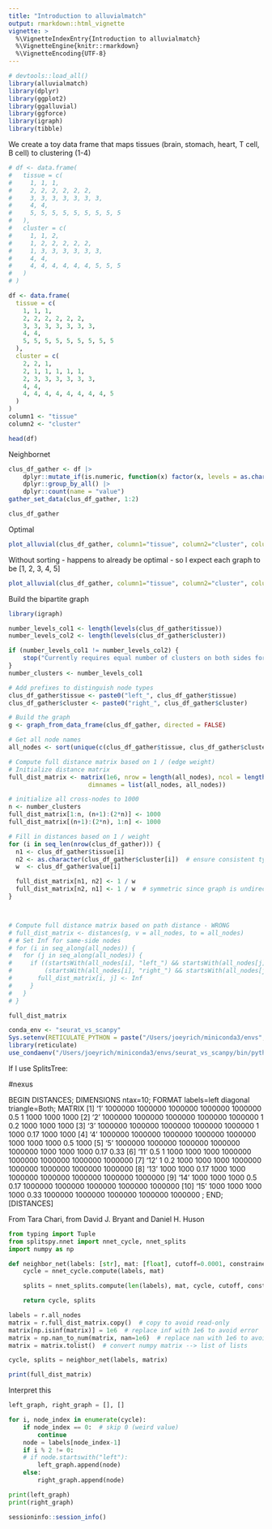 ```yaml
---
title: "Introduction to alluvialmatch"
output: rmarkdown::html_vignette
vignette: >
  %\VignetteIndexEntry{Introduction to alluvialmatch}
  %\VignetteEngine{knitr::rmarkdown}
  %\VignetteEncoding{UTF-8}
---
```


```r
# devtools::load_all()
library(alluvialmatch)
library(dplyr)
library(ggplot2)
library(ggalluvial)
library(ggforce)
library(igraph)
library(tibble)
```

We create a toy data frame that maps tissues (brain, stomach, heart, T cell, B cell) to clustering (1-4)
```r
# df <- data.frame(
#   tissue = c(
#     1, 1, 1,
#     2, 2, 2, 2, 2, 2,
#     3, 3, 3, 3, 3, 3, 3,
#     4, 4,
#     5, 5, 5, 5, 5, 5, 5, 5, 5
#   ),
#   cluster = c(
#     1, 1, 2,
#     1, 2, 2, 2, 2, 2,
#     1, 3, 3, 3, 3, 3, 3,
#     4, 4,
#     4, 4, 4, 4, 4, 4, 5, 5, 5
#   )
# )

df <- data.frame(
  tissue = c(
    1, 1, 1,
    2, 2, 2, 2, 2, 2,
    3, 3, 3, 3, 3, 3, 3,
    4, 4,
    5, 5, 5, 5, 5, 5, 5, 5, 5
  ),
  cluster = c(
    2, 2, 1,
    2, 1, 1, 1, 1, 1,
    2, 3, 3, 3, 3, 3, 3,
    4, 4,
    4, 4, 4, 4, 4, 4, 4, 4, 5
  )
)
column1 <- "tissue"
column2 <- "cluster"

head(df)
```


Neighbornet
```r
clus_df_gather <- df |>
    dplyr::mutate_if(is.numeric, function(x) factor(x, levels = as.character(sort(unique(x))))) |>
    dplyr::group_by_all() |>
    dplyr::count(name = "value")
gather_set_data(clus_df_gather, 1:2)

clus_df_gather
```

Optimal
```r
plot_alluvial(clus_df_gather, column1="tissue", column2="cluster", column_weights = "value", sorting_algorithm = "greedy_WBLF", color_bands=TRUE)
```

Without sorting - happens to already be optimal - so I expect each graph to be [1, 2, 3, 4, 5]
```r
plot_alluvial(clus_df_gather, column1="tissue", column2="cluster", column_weights = "value", sorting_algorithm = "None")
```


Build the bipartite graph
```r
library(igraph)

number_levels_col1 <- length(levels(clus_df_gather$tissue))
number_levels_col2 <- length(levels(clus_df_gather$cluster))

if (number_levels_col1 != number_levels_col2) {
    stop("Currently requires equal number of clusters on both sides for neighbornet")
}
number_clusters <- number_levels_col1

# Add prefixes to distinguish node types
clus_df_gather$tissue <- paste0("left_", clus_df_gather$tissue)
clus_df_gather$cluster <- paste0("right_", clus_df_gather$cluster)

# Build the graph
g <- graph_from_data_frame(clus_df_gather, directed = FALSE)

# Get all node names
all_nodes <- sort(unique(c(clus_df_gather$tissue, clus_df_gather$cluster)))

# Compute full distance matrix based on 1 / (edge weight)
# Initialize distance matrix
full_dist_matrix <- matrix(1e6, nrow = length(all_nodes), ncol = length(all_nodes),
                      dimnames = list(all_nodes, all_nodes))

# initialize all cross-nodes to 1000
n <- number_clusters
full_dist_matrix[1:n, (n+1):(2*n)] <- 1000
full_dist_matrix[(n+1):(2*n), 1:n] <- 1000

# Fill in distances based on 1 / weight
for (i in seq_len(nrow(clus_df_gather))) {
  n1 <- clus_df_gather$tissue[i]
  n2 <- as.character(clus_df_gather$cluster[i])  # ensure consistent type
  w  <- clus_df_gather$value[i]

  full_dist_matrix[n1, n2] <- 1 / w
  full_dist_matrix[n2, n1] <- 1 / w  # symmetric since graph is undirected
}



# Compute full distance matrix based on path distance - WRONG
# full_dist_matrix <- distances(g, v = all_nodes, to = all_nodes)
# # Set Inf for same-side nodes
# for (i in seq_along(all_nodes)) {
#   for (j in seq_along(all_nodes)) {
#     if ((startsWith(all_nodes[i], "left_") && startsWith(all_nodes[j], "left_")) ||
#         (startsWith(all_nodes[i], "right_") && startsWith(all_nodes[j], "right_"))) {
#       full_dist_matrix[i, j] <- Inf
#     }
#   }
# }
```

```r
full_dist_matrix
```


```r
conda_env <- "seurat_vs_scanpy"
Sys.setenv(RETICULATE_PYTHON = paste("/Users/joeyrich/miniconda3/envs", conda_env, "bin/python3.9", sep = "/"))
library(reticulate)
use_condaenv("/Users/joeyrich/miniconda3/envs/seurat_vs_scanpy/bin/python3.9", required = TRUE)
```

If I use SplitsTree:

#nexus

BEGIN DISTANCES;
DIMENSIONS ntax=10;
FORMAT labels=left diagonal triangle=Both;
MATRIX
[1] '1'     1000000 1000000 1000000 1000000 1000000 0.5 1 1000 1000 1000
[2] '2'     1000000 1000000 1000000 1000000 1000000 1 0.2 1000 1000 1000
[3] '3'     1000000 1000000 1000000 1000000 1000000 1 1000 0.17 1000 1000
[4] '4'     1000000 1000000 1000000 1000000 1000000 1000 1000 1000 0.5 1000
[5] '5'     1000000 1000000 1000000 1000000 1000000 1000 1000 1000 0.17 0.33
[6] '11'     0.5 1 1000 1000 1000 1000000 1000000 1000000 1000000 1000000
[7] '12'     1 0.2 1000 1000 1000 1000000 1000000 1000000 1000000 1000000
[8] '13'     1000 1000 0.17 1000 1000 1000000 1000000 1000000 1000000 1000000
[9] '14'     1000 1000 1000 0.5 0.17 1000000 1000000 1000000 1000000 1000000
[10] '15'     1000 1000 1000 1000 0.33 1000000 1000000 1000000 1000000 1000000
;
END; [DISTANCES]

From Tara Chari, from David J. Bryant and Daniel H. Huson
```python
from typing import Tuple
from splitspy.nnet import nnet_cycle, nnet_splits
import numpy as np

def neighbor_net(labels: [str], mat: [float], cutoff=0.0001, constrained=True) -> Tuple[list, list]:
    cycle = nnet_cycle.compute(labels, mat)

    splits = nnet_splits.compute(len(labels), mat, cycle, cutoff, constrained)

    return cycle, splits

labels = r.all_nodes
matrix = r.full_dist_matrix.copy()  # copy to avoid read-only
matrix[np.isinf(matrix)] = 1e6  # replace inf with 1e6 to avoid error
matrix = np.nan_to_num(matrix, nan=1e6)  # replace nan with 1e6 to avoid error
matrix = matrix.tolist()  # convert numpy matrix --> list of lists

cycle, splits = neighbor_net(labels, matrix)
```

```r
print(full_dist_matrix)
```


Interpret this
```python
left_graph, right_graph = [], []

for i, node_index in enumerate(cycle):
    if node_index == 0:  # skip 0 (weird value)
        continue
    node = labels[node_index-1]
    if i % 2 != 0:
    # if node.startswith("left"):
        left_graph.append(node)
    else:
        right_graph.append(node)

print(left_graph)
print(right_graph)
```



```r
sessioninfo::session_info()
```

